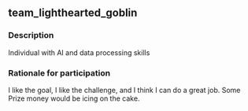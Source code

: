 ## team_lighthearted_goblin

### Description
Individual with AI and data processing skills

### Rationale for participation
I like the goal, I like the challenge, and I think I can do a great job. Some Prize money would be icing on the cake.

